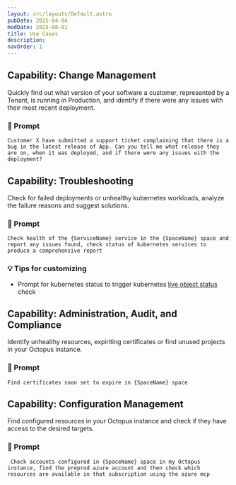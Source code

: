 ```yaml
---
layout: src/layouts/Default.astro
pubDate: 2025-04-04
modDate: 2025-08-01
title: Use Cases
description:
navOrder: 1
---
```


## Capability: Change Management

Quickly find out what version of your software a customer, represented by a Tenant, is running in Production, and identify if there were any issues with their most recent deployment.

### 📝 Prompt

```
Customer X have submitted a support ticket complaining that there is a bug in the latest release of App. Can you tell me what release they are on, when it was deployed, and if there were any issues with the deployment?
```

## Capability: Troubleshooting

Check for failed deployments or unhealthy kubernetes workloads, analyze the failure reasons and suggest solutions.

### 📝 Prompt

```
Check health of the {ServiceName} service in the {SpaceName} space and report any issues found, check status of kubernetes services to produce a comprehensive report
```

### 💡 Tips for customizing

- Prompt for kubernetes status to trigger kubernetes [live object status](/docs/kubernetes/live-object-status) check

## Capability: Administration, Audit, and Compliance

Identify unhealthy resources, expiriting certificates or find unused projects in your Octopus instance.

### 📝 Prompt

```
Find certificates soon set to expire in {SpaceName} space
```

## Capability: Configuration Management

Find configured resources in your Octopus instance and check if they have access to the desired targets.

### 📝 Prompt

```
 Check accounts configured in {SpaceName} space in my Octopus instance, find the preprod azure account and then check which resources are available in that subscription using the azure mcp
```